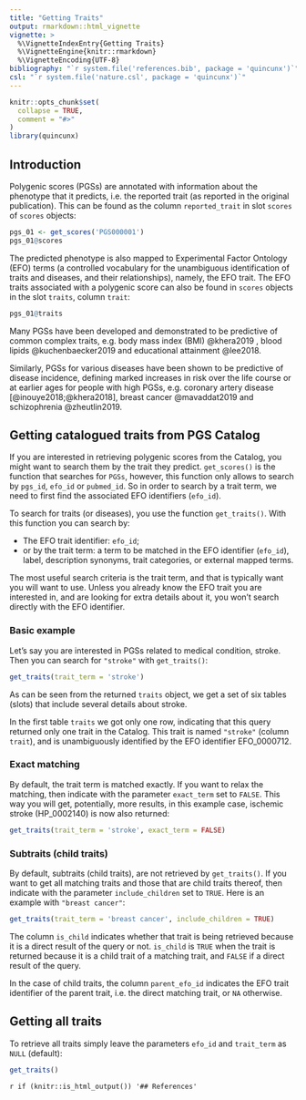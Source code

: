 ```yaml
---
title: "Getting Traits"
output: rmarkdown::html_vignette
vignette: >
  %\VignetteIndexEntry{Getting Traits}
  %\VignetteEngine{knitr::rmarkdown}
  %\VignetteEncoding{UTF-8}
bibliography: "`r system.file('references.bib', package = 'quincunx')`"
csl: "`r system.file('nature.csl', package = 'quincunx')`"
---
```


```r
knitr::opts_chunk$set(
  collapse = TRUE,
  comment = "#>"
)
library(quincunx)
```

## Introduction

Polygenic scores (PGSs) are annotated with information about the phenotype that
it predicts, i.e. the reported trait (as reported in the original publication).
This can be found as the column `reported_trait` in slot `scores` of `scores`
objects:

```r
pgs_01 <- get_scores('PGS000001')
pgs_01@scores
```

The predicted phenotype is also mapped to Experimental Factor Ontology (EFO)
terms (a controlled vocabulary for the unambiguous identification of traits and
diseases, and their relationships), namely, the EFO trait. The EFO traits
associated with a polygenic score can also be found in `scores` objects in the
slot `traits`, column `trait`:

```r
pgs_01@traits
```

Many PGSs have been developed and demonstrated to be predictive of common
complex traits, e.g. body mass index (BMI) @khera2019 , blood lipids
@kuchenbaecker2019 and educational attainment @lee2018.

Similarly, PGSs for various diseases have been shown to be predictive of disease
incidence, defining marked increases in risk over the life course or at earlier
ages for people with high PGSs, e.g. coronary artery disease
[@inouye2018;@khera2018], breast cancer @mavaddat2019 and schizophrenia
@zheutlin2019.

## Getting catalogued traits from PGS Catalog

If you are interested in retrieving polygenic scores from the Catalog, you might
want to search them by the trait they predict. `get_scores()` is the function
that searches for `PGSs`, however, this function only allows to search by
`pgs_id`, `efo_id` or `pubmed_id`. So in order to search by a trait term, we
need to first find the associated EFO identifiers (`efo_id`).

To search for traits (or diseases), you use the function `get_traits()`. With
this function you can search by:

- The EFO trait identifier: `efo_id`;
- or by the trait term: a term to be matched in the EFO identifier (`efo_id`),
label, description synonyms, trait categories, or external mapped terms.

The most useful search criteria is the trait term, and that is typically want
you will want to use. Unless you already know the EFO trait you are interested
in, and are looking for extra details about it, you won't search directly with
the EFO identifier.

### Basic example

Let's say you are interested in PGSs related to medical condition, stroke. Then
you can search for `"stroke"` with `get_traits()`:

```r
get_traits(trait_term = 'stroke')
```

As can be seen from the returned `traits` object, we get a set of six tables
(slots) that include several details about stroke.

In the first table `traits` we got only one row, indicating that this query
returned only one trait in the Catalog. This trait is named `"stroke"` (column
`trait`), and is unambiguously identified by the EFO identifier EFO_0000712.

### Exact matching

By default, the trait term is matched exactly. If you want to relax the
matching, then indicate with the parameter `exact_term` set to `FALSE`. This way
you will get, potentially, more results, in this example case, ischemic stroke
(HP_0002140) is now also returned:

```r
get_traits(trait_term = 'stroke', exact_term = FALSE)
```

### Subtraits (child traits)

By default, subtraits (child traits), are not retrieved by `get_traits()`. If
you want to get all matching traits and those that are child traits thereof,
then indicate with the parameter `include_children` set to `TRUE`. Here is an
example with `"breast cancer"`:

```r
get_traits(trait_term = 'breast cancer', include_children = TRUE)
```

The column `is_child` indicates whether that trait is being retrieved because it
is a direct result of the query or not. `is_child` is `TRUE` when the trait is
returned because it is a child trait of a matching trait, and `FALSE` if a
direct result of the query.

In the case of child traits, the column `parent_efo_id` indicates the EFO trait
identifier of the parent trait, i.e. the direct matching trait, or `NA`
otherwise.

## Getting all traits

To retrieve all traits simply leave the parameters `efo_id` and `trait_term` as
`NULL` (default):

```r
get_traits()
```

`r if (knitr::is_html_output()) '## References'`

